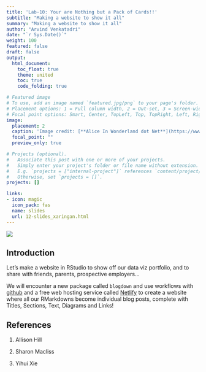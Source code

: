```yaml
---
title: 'Lab-10: Your are Nothing but a Pack of Cards!!'
subtitle: "Making a website to show it all"
summary: "Making a website to show it all"
author: "Arvind Venkatadri"
date: "`r Sys.Date()`"
weight: 100
featured: false
draft: false
output:
  html_document:
    toc_float: true
    theme: united
    toc: true
    code_folding: true

# Featured image
# To use, add an image named `featured.jpg/png` to your page's folder.
# Placement options: 1 = Full column width, 2 = Out-set, 3 = Screen-width
# Focal point options: Smart, Center, TopLeft, Top, TopRight, Left, Right, BottomLeft, Bottom, BottomRight
image:
  placement: 2
  caption: 'Image credit: [**Alice In Wonderland dot Net**](https://www.alice-in-wonderland.net/)'
  focal_point: ""
  preview_only: true

# Projects (optional).
#   Associate this post with one or more of your projects.
#   Simply enter your project's folder or file name without extension.
#   E.g. `projects = ["internal-project"]` references `content/project/deep-learning/index.md`.
#   Otherwise, set `projects = []`.
projects: []

links:
- icon: magic
  icon_pack: fas
  name: slides
  url: 12-slides_xaringan.html
---
```


![](featured.jpg)

## Introduction

Let's make a website in RStudio to show off our data viz portfolio, and to share with friends, parents, prospective employers...

We will encounter a new package called `blogdown` and use workflows with [github](https://github.com) and a free web hosting service called [Netlify](https://www.netlify.app) to create a website where all our RMarkdowns become individual blog posts, complete with Titles, Sections, Text, Diagrams and Links!


## References

1. Allison Hill  


2. Sharon Macliss



3. Yihui Xie  

